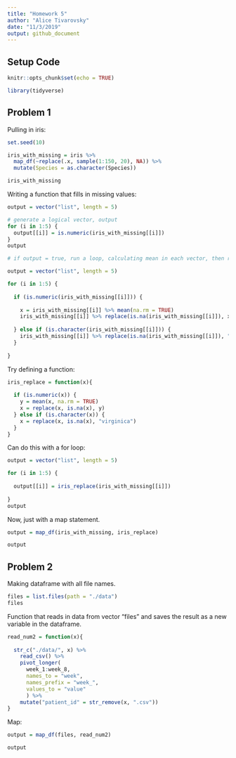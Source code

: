 ```yaml
---
title: "Homework 5"
author: "Alice Tivarovsky"
date: "11/3/2019"
output: github_document
---
```


## Setup Code

```r
knitr::opts_chunk$set(echo = TRUE)

library(tidyverse)

```

## Problem 1

Pulling in iris: 

```r
set.seed(10)

iris_with_missing = iris %>% 
  map_df(~replace(.x, sample(1:150, 20), NA)) %>%
  mutate(Species = as.character(Species))

iris_with_missing
```

Writing a function that fills in missing values:


```r
output = vector("list", length = 5)

# generate a logical vector, output
for (i in 1:5) {
  output[[i]] = is.numeric(iris_with_missing[[i]])
}
output

# if output = true, run a loop, calculating mean in each vector, then replacing blanks with the mean 

```


```r
output = vector("list", length = 5)

for (i in 1:5) {
  
  if (is.numeric(iris_with_missing[[i]])) {
    
    x = iris_with_missing[[i]] %>% mean(na.rm = TRUE)
    iris_with_missing[[i]] %>% replace(is.na(iris_with_missing[[i]]), x)
    
  } else if (is.character(iris_with_missing[[i]])) {
    iris_with_missing[[i]] %>% replace(is.na(iris_with_missing[[i]]), "virginica")
  }
  
}

```

Try defining a function: 

```r

iris_replace = function(x){
  
  if (is.numeric(x)) {
    y = mean(x, na.rm = TRUE)
    x = replace(x, is.na(x), y)
  } else if (is.character(x)) {
    x = replace(x, is.na(x), "virginica")
  }
}

```

Can do this with a for loop: 

```r
output = vector("list", length = 5)

for (i in 1:5) {
  
  output[[i]] = iris_replace(iris_with_missing[[i]])
  
}
output
```


Now, just with a map statement.

```r

output = map_df(iris_with_missing, iris_replace)

output
```


## Problem 2

Making dataframe with all file names. 

```r

files = list.files(path = "./data") 
files

```

Function that reads in data from vector "files" and saves the result as a new variable in the dataframe. 

```r

read_num2 = function(x){
  
  str_c("./data/", x) %>% 
    read_csv() %>% 
    pivot_longer(
      week_1:week_8,
      names_to = "week",
      names_prefix = "week_",
      values_to = "value"
      ) %>% 
    mutate("patient_id" = str_remove(x, ".csv"))
}

```

Map: 

```r

output = map_df(files, read_num2)

output
```







